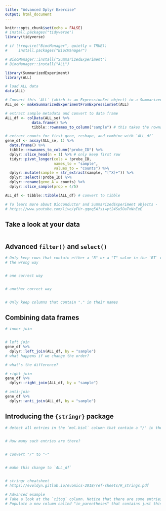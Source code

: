 ```yaml
---
title: "Advanced Dplyr Exercise"
output: html_document
---
```


```r
knitr::opts_chunk$set(echo = FALSE)
# install.packages("tidyverse")
library(tidyverse)

# if (!require("BiocManager", quietly = TRUE))
#     install.packages("BiocManager")

# BiocManager::install("SummarizedExperiment")
# BiocManager::install("ALL")

library(SummarizedExperiment)
library(ALL)

# load ALL data
data(ALL)

# Convert this `ALL` (which is an ExpressionSet object) to a SummarizedExperiment object
ALL_se <- makeSummarizedExperimentFromExpressionSet(ALL)

# extract sample metadata and convert to data frame
ALL_df <- colData(ALL_se) %>% 
            data.frame() %>% 
            tibble::rownames_to_column("sample") # this takes the rownames of `ALL_se` and populates a new column called `sample` with these values

# extract counts for first gene, reshape, and combine with `ALL_df`
gene_df <- assay(ALL_se, 1) %>% 
  data.frame() %>% 
  tibble::rownames_to_column("probe_ID") %>% 
  dplyr::slice_head(n = 1) %>% # only keep first row
  tidyr::pivot_longer(cols = !probe_ID,
                      names_to = "sample",
                      values_to = "counts") %>% 
  dplyr::mutate(sample = str_extract(sample, "[^X]+")) %>% 
  dplyr::select(!probe_ID) %>% 
  dplyr::rename(gene_A = counts) %>% 
  dplyr::slice_sample(prop = 4/5)

ALL_df <- tibble::tibble(ALL_df) # convert to tibble

# To learn more about Bioconductor and SummarizedExperiment objects - 
# https://www.youtube.com/live/yFUr-gqnq5A?si=yt24Su5OaTxNnEeE

```

## Take a look at your data
```r

```

## Advanced `filter()` and `select()`
```r
# Only keep rows that contain either a "B" or a "T" value in the `BT` column
# the wrong way


# one correct way


# another correct way


# Only keep columns that contain "." in their names

```

## Combining data frames
```r
# inner join


# left join
gene_df %>% 
  dplyr::left_join(ALL_df, by = "sample")
# what happens if we change the order?

# what's the difference?

# right join
gene_df %>% 
  dplyr::right_join(ALL_df, by = "sample")

# anti-join
gene_df %>% 
  dplyr::anti_join(ALL_df, by = "sample")
```

## Introducing the `{stringr}` package
```r
# detect all entries in the `mol.biol` column that contain a "/" in them


# How many such entries are there?

  
# convert "/" to "-"


# make this change to `ALL_df` 


# stringr cheatsheet
# https://evoldyn.gitlab.io/evomics-2018/ref-sheets/R_strings.pdf

# Advanced example
# Take a look at the `citog` column. Notice that there are some entries with parentheses in them
# Populate a new column called "in_parentheses" that contains just this information (if present), including the parentheses

```

